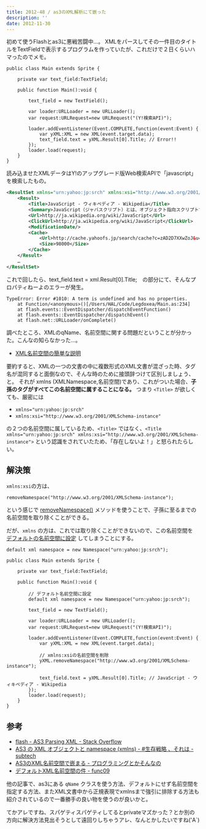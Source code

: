 ```yaml
---
title: 2012-48 / as3のXML解析にて嵌った
description: ''
date: 2012-11-30
---
```


初めて使うFlashとas3に悪戦苦闘中…。
XMLをパースしてその一件目のタイトルをTextFieldで表示するプログラムを作っていたが、これだけで２日くらいハマったのでメモ。

```
public class Main extends Sprite {
	
	private var text_field:TextField;
	
	public function Main():void {
		
		text_field = new TextField();
		
		var loader:URLLoader = new URLLoader();
		var request:URLRequest=new URLRequest("(Y!検索API)");

		loader.addEventListener(Event.COMPLETE,function(event:Event) {
			var yXML:XML = new XML(event.target.data);
			text_field.text = yXML.Result[0].Title; // Error!!
		});
		loader.load(request);
	}
}
```

読み込ませたXMLデータはY!のアップグレード版Web検索APIで「javascript」を検索したもの。

```xml
<ResultSet xmlns="urn:yahoo:jp:srch" xmlns:xsi="http://www.w3.org/2001/XMLSchema-instance" firstResultPosition="1" totalResultsAvailable="408000000" totalResultsReturned="10" xsi:schemaLocation="urn:yahoo:jp:srch http://search.yahooapis.jp/PremiumWebSearchService/V1/WebSearchResponse.xsd">
	<Result>
		<Title>JavaScript - ウィキペディア - Wikipedia</Title>
		<Summary>JavaScript（ジャバスクリプト）とは、オブジェクト指向スクリプト言語である。主にウェブ ブラウザなどのクライアントサイドで実装され、動的なウェブサイトの構築や、RIAなどの 高度なユーザインタフェースの開発に用いられる。</Summary>
		<Url>http://ja.wikipedia.org/wiki/JavaScript</Url>
		<ClickUrl>http://ja.wikipedia.org/wiki/JavaScript</ClickUrl>
		<ModificationDate/>
		<Cache>
			<Url>http://cache.yahoofs.jp/search/cache?c=zAD2D7XXwZoJ&u=http://ja.wikipedia.org/wiki/JavaScript&p=javascript</Url>
			<Size>98000</Size>
		</Cache>
	</Result>
	…
</ResultSet>
```

これで回したら、text_field.text = xml.Result[0].Title;　の部分にて、そんなプロパティねーよのエラーが発生。

```
TypeError: Error #1010: A term is undefined and has no properties.
	at Function/<anonymous>()[/Users/HAL/Code/Legdoxea/Main.as:234]
	at flash.events::EventDispatcher/dispatchEventFunction()
	at flash.events::EventDispatcher/dispatchEvent()
	at flash.net::URLLoader/onComplete()
```

調べたところ、XMLのqName、名前空間に関する問題だということが分かった。こんなの知らなかった…。

- [XML名前空間の簡単な説明](http://www.kanzaki.com/docs/sw/names.html)

要約すると、XMLの一つの文書の中に複数形式のXML文書が混ざった時、タグ名が混同すると面倒なので、そんな時のために接頭辞つけて区別しましょう、と。
それが xmlns (XMLNamespace,名前空間)であり、これがついた場合、**子孫のタグがすべてこの名前空間に属することになる。**
つまり `<Title>` が欲しくても、厳密には

- `xmlns="urn:yahoo:jp:srch"`
- `xmlns:xsi="http://www.w3.org/2001/XMLSchema-instance"`

の２つの名前空間に属しているため、`<Title>` ではなく、`<Title xmlns="urn:yahoo:jp:srch" xmlns:xsi="http://www.w3.org/2001/XMLSchema-instance">` という認識をされていたため、「存在しないよ！」と怒られたらしい。

## 解決策

`xmlns:xsi`の方は、

```
removeNamespace("http://www.w3.org/2001/XMLSchema-instance");
```

という感じで [removeNamespace()](http://livedocs.adobe.com/flash/9.0_jp/ActionScriptLangRefV3/XML.html#removeNamespace()) メソッドを使うことで、子孫に至るまでの名前空間を取り除くことができる。

だが、`xmlns` の方は、これでは取り除くことができないので、この名前空間を [デフォルトの名前空間に設定](http://livedocs.adobe.com/flex/3_jp/html/help.html?content=13_Working_with_XML_09.html) してしまうことにする。

```
default xml namespace = new Namespace("urn:yahoo:jp:srch");
```

```
public class Main extends Sprite {
	
	private var text_field:TextField;
	
	public function Main():void {
		
		// デフォルト名前空間に設定
		default xml namespace = new Namespace("urn:yahoo:jp:srch");

		text_field = new TextField();
		
		var loader:URLLoader = new URLLoader();
		var request:URLRequest=new URLRequest("(Y!検索API)");

		loader.addEventListener(Event.COMPLETE,function(event:Event) {
			var yXML:XML = new XML(event.target.data);
			
			// xmlns:xsiの名前空間を削除
			yXML.removeNamespace("http://www.w3.org/2001/XMLSchema-instance");

			text_field.text = yXML.Result[0].Title; // JavaScript - ウィキペディア - Wikipedia
		});
		loader.load(request);
	}
}
```

## 参考

- [flash - AS3 Parsing XML - Stack Overflow](http://stackoverflow.com/questions/8160541/as3-parsing-xml)
- [AS3 の XML オブジェクトと namespace (xmlns) - #生存戦略 、それは - subtech](http://subtech.g.hatena.ne.jp/secondlife/20070211/1171120066)
- [AS3のXML名前空間で嵌まる - プログラミングとかそんなの](http://d.hatena.ne.jp/kkanda/20071004/p1)
- [デフォルトXML名前空間の件 - func09](http://www.func09.com/wordpress/archives/141)

他の記事で、as3にある `qName` クラスを使う方法、デフォルトにせず名前空間を指定する方法、またXML文書中から正規表現でxmlnsまで強引に排除する方法も紹介されているので一番勝手の良い物を使うのが良いかと。

てかアレですね、スパゲティスパゲティしてるとprivateマズかった？とか別の方向に解決方法見出そうとして遠回りしちゃうアレ、なんとかしたいですね('A`)
